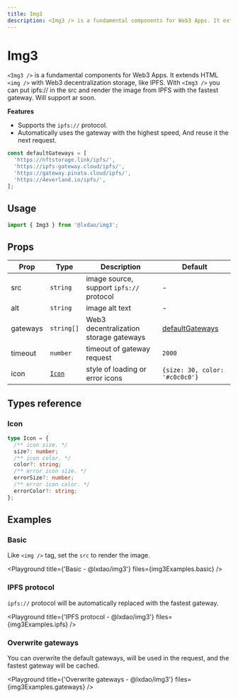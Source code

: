 ```yaml
---
title: Img3
description: <Img3 /> is a fundamental components for Web3 Apps. It extends HTML < img /> with Web3 decentralization storage, like IPFS. With <Img3 /> you can put ipfs:// in the src and render the image from IPFS with the fastest gateway. Will support ar soon.
---
```


# Img3

`<Img3 />` is a fundamental components for Web3 Apps. It extends HTML `<img />` with Web3 decentralization storage, like
IPFS. With `<Img3 />` you can put ipfs:// in the src and render the image from IPFS with the fastest gateway. Will support
ar soon.

**Features**

- Supports the `ipfs://` protocol.
- Automatically uses the gateway with the highest speed, And reuse it the next request.

<Anchor id="defaultGateways" />

```jsx
const defaultGateways = [
  'https://nftstorage.link/ipfs/',
  'https://ipfs-gateway.cloud/ipfs/',
  'https://gateway.pinata.cloud/ipfs/',
  'https://4everland.io/ipfs/',
];
```

## Usage

```js copy
import { Img3 } from '@lxdao/img3';
```

## Props

| Prop     | Type            | Description                              | Default                             |
| -------- | --------------- | ---------------------------------------- | ----------------------------------- |
| src      | `string`        | image source, support `ipfs://` protocol | -                                   |
| alt      | `string`        | image alt text                           | -                                   |
| gateways | `string[]`      | Web3 decentralization storage gateways   | [defaultGateways](#defaultGateways) |
| timeout  | `number`        | timeout of gateway request               | `2000`                              |
| icon     | [`Icon`](#icon) | style of loading or error icons          | `{size: 30, color: '#c0c0c0'}`      |

## Types reference

### Icon

```ts
type Icon = {
  /** icon size. */
  size?: number;
  /** icon color. */
  color?: string;
  /** error icon size. */
  errorSize?: number;
  /** error icon color. */
  errorColor?: string;
};
```

## Examples


### Basic

Like `<img />` tag, set the `src` to render the image.

<Playground title={'Basic - @lxdao/img3'} files={img3Examples.basic} />

### IPFS protocol

`ipfs://` protocol will be automatically replaced with the fastest gateway.

<Playground title={'IPFS protocol - @lxdao/img3'} files={img3Examples.ipfs} />

### Overwrite gateways

You can overwrite the default gateways, will be used in the request, and the fastest gateway will be cached.

<Playground title={'Overwrite gateways - @lxdao/img3'} files={img3Examples.gateways} />
